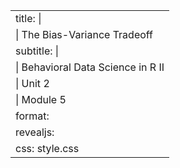 ---
title: | 
  | The Bias-Variance Tradeoff
subtitle: | 
  | Behavioral Data Science in R II
  | Unit 2
  | Module 5
format: 
  revealjs:
    css: style.css
---